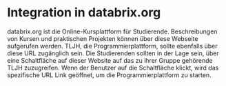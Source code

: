# Integration in databrix.org

databrix.org ist die Online-Kursplattform für Studierende. Beschreibungen von Kursen und praktischen Projekten können über diese Webseite aufgerufen werden. TLJH, die Programmierplattform, sollte ebenfalls über diese URL zugänglich sein. Die Studierenden sollten in der Lage sein, über eine Schaltfläche auf dieser Website auf das zu ihrer Gruppe gehörende TLJH zuzugreifen. Wenn der Benutzer auf die Schaltfläche klickt, wird das spezifische URL Link geöffnet, um die Programmierplattform zu starten.